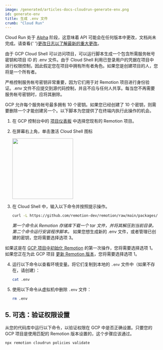 ```yaml
---
image: /generated/articles-docs-cloudrun-generate-env.png
id: generate-env
title: 生成 .env 文件
crumb: "Cloud Run"
---
```


<ExperimentalBadge>
  <p>
    Cloud Run 处于 <a href="/docs/cloudrun-alpha">Alpha</a> 阶段，这意味着 API 可能会在任何版本中更改，文档尚未完成。请查看{' '}<a href="https://remotion.dev/changelog">更改日志以了解最新的重大更改</a>。
  </p>
</ExperimentalBadge>

由于 GCP Cloud Shell 可以访问项目，可以运行脚本生成一个包含所需服务帐号密钥和项目 ID 的 .env 文件。由于 Cloud Shell 利用已登录用户的凭据在项目中进行权限控制，因此假定您在项目中拥有所有者角色。如果您是创建项目的人，您将是一个所有者。

严格控制服务帐号密钥非常重要，因为它们用于对 Remotion 项目进行身份验证。.env 文件不应提交到源代码控制，并且不应与任何人共享。每当您不再需要服务帐号密钥时，应将其删除。

GCP 允许每个服务帐号最多拥有 10 个密钥。如果您已经创建了 10 个密钥，则需要删除一个才能创建另一个。以下脚本为您提供了在终端内执行此操作的机会。

1. 在 GCP 控制台中的 [项目仪表板](https://console.cloud.google.com/home/dashboard) 中选择您现有的 Remotion 项目。

2. 在屏幕右上角，单击激活 Cloud Shell 图标

   <img src="/img/cloudrun/selectCloudShell.jpg" width="200" />

3. 在 Cloud Shell 中，输入以下命令并按照提示操作。

   ```bash
   curl -L https://github.com/remotion-dev/remotion/raw/main/packages/cloudrun/src/gcpInstaller/gcpInstaller.tar | tar -x -C . && node install.mjs
   ```

   _第一个命令从 Remotion 存储库下载一个 tar 文件，并将其解压到当前目录。第二个命令运行安装程序脚本。_
   如果您想生成新的 .env 文件，或者管理已创建的密钥，您将需要选择选项 3。

如果这是在 [GCP 项目中初始化 Remotion](/docs/cloudrun/setup) 的第一次操作，您将需要选择选项 1。  
如果您正在为此 GCP 项目 [更新 Remotion 版本](/docs/cloudrun/setup)，您将需要选择选项 1。

<!-- ToDo - host this in the official Remotion repo -->

4. 运行以下命令以查看环境变量。将它们复制到本地的 `.env` 文件中（如果不存在，请创建）：

   ```bash
   cat .env
   ```

5. 使用以下命令从虚拟机中删除 `.env` 文件：

   ```bash
   rm .env
   ```

## 5. 可选：验证权限设置

从您的代码库中运行以下命令，以验证权限在 GCP 中是否正确设置。只要您的 GCP 项目是使用匹配的 Remotion 版本设置的，这个步骤应该通过。

```
npx remotion cloudrun policies validate
```
